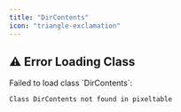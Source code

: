 ```yaml
---
title: "DirContents"
icon: "triangle-exclamation"
---
```


## ⚠️ Error Loading Class

<Warning>
Failed to load class `DirContents`:

```
Class DirContents not found in pixeltable
```
</Warning>
